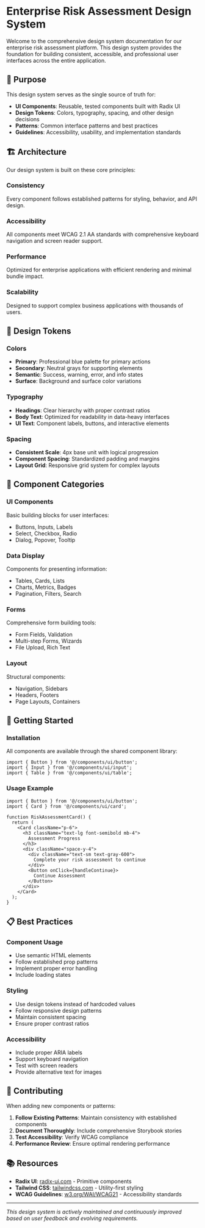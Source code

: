 
<Meta title="Design System/Introduction" />

# Enterprise Risk Assessment Design System

Welcome to the comprehensive design system documentation for our enterprise risk assessment platform. This design system provides the foundation for building consistent, accessible, and professional user interfaces across the entire application.

## 🎯 Purpose

This design system serves as the single source of truth for:
- **UI Components**: Reusable, tested components built with Radix UI
- **Design Tokens**: Colors, typography, spacing, and other design decisions
- **Patterns**: Common interface patterns and best practices
- **Guidelines**: Accessibility, usability, and implementation standards

## 🏗️ Architecture

Our design system is built on these core principles:

### **Consistency**
Every component follows established patterns for styling, behavior, and API design.

### **Accessibility**
All components meet WCAG 2.1 AA standards with comprehensive keyboard navigation and screen reader support.

### **Performance**
Optimized for enterprise applications with efficient rendering and minimal bundle impact.

### **Scalability**
Designed to support complex business applications with thousands of users.

## 🎨 Design Tokens

### Colors
- **Primary**: Professional blue palette for primary actions
- **Secondary**: Neutral grays for supporting elements
- **Semantic**: Success, warning, error, and info states
- **Surface**: Background and surface color variations

### Typography
- **Headings**: Clear hierarchy with proper contrast ratios
- **Body Text**: Optimized for readability in data-heavy interfaces
- **UI Text**: Component labels, buttons, and interactive elements

### Spacing
- **Consistent Scale**: 4px base unit with logical progression
- **Component Spacing**: Standardized padding and margins
- **Layout Grid**: Responsive grid system for complex layouts

## 📱 Component Categories

### **UI Components**
Basic building blocks for user interfaces:
- Buttons, Inputs, Labels
- Select, Checkbox, Radio
- Dialog, Popover, Tooltip

### **Data Display**
Components for presenting information:
- Tables, Cards, Lists
- Charts, Metrics, Badges
- Pagination, Filters, Search

### **Forms**
Comprehensive form building tools:
- Form Fields, Validation
- Multi-step Forms, Wizards
- File Upload, Rich Text

### **Layout**
Structural components:
- Navigation, Sidebars
- Headers, Footers
- Page Layouts, Containers

## 🔧 Getting Started

### Installation
All components are available through the shared component library:

```tsx
import { Button } from '@/components/ui/button';
import { Input } from '@/components/ui/input';
import { Table } from '@/components/ui/table';
```

### Usage Example
```tsx
import { Button } from '@/components/ui/button';
import { Card } from '@/components/ui/card';

function RiskAssessmentCard() {
  return (
    <Card className="p-6">
      <h3 className="text-lg font-semibold mb-4">
        Assessment Progress
      </h3>
      <div className="space-y-4">
        <div className="text-sm text-gray-600">
          Complete your risk assessment to continue
        </div>
        <Button onClick={handleContinue}>
          Continue Assessment
        </Button>
      </div>
    </Card>
  );
}
```

## 📋 Best Practices

### **Component Usage**
- Use semantic HTML elements
- Follow established prop patterns
- Implement proper error handling
- Include loading states

### **Styling**
- Use design tokens instead of hardcoded values
- Follow responsive design patterns
- Maintain consistent spacing
- Ensure proper contrast ratios

### **Accessibility**
- Include proper ARIA labels
- Support keyboard navigation
- Test with screen readers
- Provide alternative text for images

## 🚀 Contributing

When adding new components or patterns:

1. **Follow Existing Patterns**: Maintain consistency with established components
2. **Document Thoroughly**: Include comprehensive Storybook stories
3. **Test Accessibility**: Verify WCAG compliance
4. **Performance Review**: Ensure optimal rendering performance

## 📚 Resources

- **Radix UI**: [radix-ui.com](https://radix-ui.com/) - Primitive components
- **Tailwind CSS**: [tailwindcss.com](https://tailwindcss.com/) - Utility-first styling
- **WCAG Guidelines**: [w3.org/WAI/WCAG21](https://w3.org/WAI/WCAG21/) - Accessibility standards

---

*This design system is actively maintained and continuously improved based on user feedback and evolving requirements.*